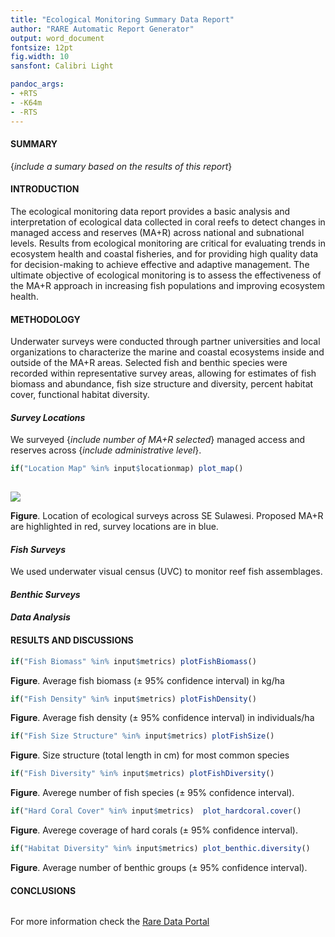 ```yaml
---
title: "Ecological Monitoring Summary Data Report"
author: "RARE Automatic Report Generator"
output: word_document
fontsize: 12pt
fig.width: 10
sansfont: Calibri Light

pandoc_args:
- +RTS
- -K64m
- -RTS
---
```



\begin{aligned}
Report generated on: `r format(Sys.Date(), "%B %d, %Y")`
\end{aligned}

#### SUMMARY

{*include a sumary based on the results of this report*}
 
\newpage

#### INTRODUCTION

The ecological monitoring data report provides a basic analysis and interpretation of ecological data collected in coral reefs to detect changes in managed access and reserves (MA+R) across national and subnational levels. Results from ecological monitoring are critical for evaluating trends in ecosystem health and coastal fisheries, and for providing high quality data for decision-making to achieve effective and adaptive management. The ultimate objective of ecological monitoring is to assess the effectiveness of the MA+R approach in increasing fish populations and improving ecosystem health.

#### METHODOLOGY

Underwater surveys were conducted through partner universities and local organizations to characterize the marine and coastal ecosystems inside and outside of the MA+R areas. Selected fish and benthic species were recorded within representative survey areas, allowing for estimates of fish biomass and abundance, fish size structure and diversity, percent habitat cover, functional habitat diversity.

#### *Survey Locations*

We surveyed {*include number of MA+R selected*} managed access and reserves across {*include administrative level*}.

```r
if("Location Map" %in% input$locationmap) plot_map()
  
```
![](./SES_Biophysical Map_v3.png)

**Figure**. Location of ecological surveys across SE Sulawesi. Proposed MA+R are highlighted in red, survey locations are in blue.

#### *Fish Surveys*
    
We used underwater visual census (UVC) to monitor reef fish assemblages. 

#### *Benthic Surveys*

#### *Data Analysis*

#### RESULTS AND DISCUSSIONS

```r
if("Fish Biomass" %in% input$metrics) plotFishBiomass()
```

**Figure**. Average fish biomass (± 95% confidence interval) in kg/ha

```r
if("Fish Density" %in% input$metrics) plotFishDensity()
```

**Figure**. Average fish density (± 95% confidence interval) in individuals/ha

```r
if("Fish Size Structure" %in% input$metrics) plotFishSize()
```

**Figure**. Size structure (total length in cm) for most common species

```r
if("Fish Diversity" %in% input$metrics) plotFishDiversity()
```

**Figure**. Averege number of fish species (± 95% confidence interval).

```r
if("Hard Coral Cover" %in% input$metrics)  plot_hardcoral.cover()
```

**Figure**. Averege coverage of hard corals (± 95% confidence interval).

```r
if("Habitat Diversity" %in% input$metrics) plot_benthic.diversity()
```

**Figure**. Average number of benthic groups (± 95% confidence interval).





#### CONCLUSIONS

```r

```

For more information check the [Rare Data Portal](https://portal.rare.org/program-data/impacts/ecological-impacts/fisheries-recovery/ecological-data/)